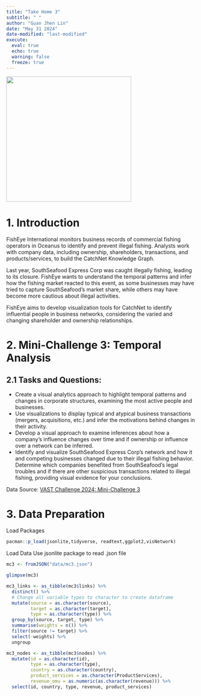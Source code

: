 ```yaml
---
title: "Take Home 3"
subtitle: " "
author: "Guan Jhen Lin"
date: "May 31 2024"
date-modified: "last-modified"
execute: 
  eval: true
  echo: true
  warning: false
  freeze: true
---
```


![](images/fisheye-lens-underwater-photography-2-1024x683.jpg){fig-align="center" width="332"}

# 1. Introduction

FishEye International monitors business records of commercial fishing operators in Oceanus to identify and prevent illegal fishing. Analysts work with company data, including ownership, shareholders, transactions, and products/services, to build the CatchNet Knowledge Graph.

Last year, SouthSeafood Express Corp was caught illegally fishing, leading to its closure. FishEye wants to understand the temporal patterns and infer how the fishing market reacted to this event, as some businesses may have tried to capture SouthSeafood's market share, while others may have become more cautious about illegal activities.

FishEye aims to develop visualization tools for CatchNet to identify influential people in business networks, considering the varied and changing shareholder and ownership relationships.

# 2. Mini-Challenge 3: Temporal Analysis
## 2.1 Tasks and Questions:

-    Create a visual analytics approach to highlight temporal patterns and changes in corporate structures, examining the most active people and businesses.
-    Use visualizations to display typical and atypical business transactions (mergers, acquisitions, etc.) and infer the motivations behind changes in their activity.
-    Develop a visual approach to examine inferences about how a company's influence changes over time and if ownership or influence over a network can be inferred.
-    Identify and visualize SouthSeafood Express Corp's network and how it and competing businesses changed due to their illegal fishing behavior. Determine which companies benefited from SouthSeafood's legal troubles and if there are other suspicious transactions related to illegal fishing, providing visual evidence for your conclusions.

Data Source: [VAST Challenge 2024: Mini-Challenge 3](https://vast-challenge.github.io/2024/MC3.html)


# 3. Data Preparation

Load Packages
```r
pacman::p_load(jsonlite,tidyverse, readtext,ggplot2,visNetwork)
```

Load Data
Use jsonlite package to read .json file
```r
mc3 <- fromJSON("data/mc3.json")
```

  
```r
glimpse(mc3)
```
```r
mc3_links <- as_tibble(mc3$links) %>%
  distinct() %>%
  # Change all variable types to character to create dataframe
  mutate(source = as.character(source),
         target = as.character(target),
         type = as.character(type)) %>%
  group_by(source, target, type) %>%
  summarise(weights = n()) %>%
  filter(source != target) %>%
  select(-weights) %>%
  ungroup

mc3_nodes <- as_tibble(mc3$nodes) %>%
  mutate(id = as.character(id), 
         type = as.character(type), 
         country = as.character(country), 
         product_services = as.character(ProductServices),
         revenue_omu = as.numeric(as.character(revenue))) %>%
  select(id, country, type, revenue, product_services)

```
